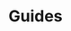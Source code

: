 
# Guides

<div class="grid grid-cols-2 gap-6 mb-4">
    <DocCard
		title="AgGrid Table"
		description="Basic introduction on how to use AgGrid Tables."
		href="/docs/misc/guides/aggrid_table"
	/>
    <DocCard
		title="Table"
		description="Basic introduction on how to the Table component."
		href="/docs/misc/guides/table"
    />
	<DocCard
		title="Use SQL to build on external APIs using Sequin"
		description=" With Sequin, developers can build on top of third-party services like Salesforce or HubSpot using SQL."
		href="/docs/misc/guides/sequin"
    />
</div>